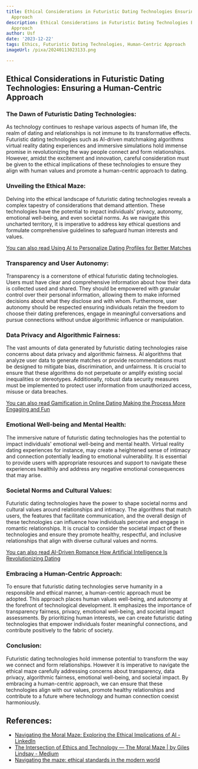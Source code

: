 ```yaml
---
title: Ethical Considerations in Futuristic Dating Technologies Ensuring a Human-Centric
  Approach
description: Ethical Considerations in Futuristic Dating Technologies Ensuring a Human-Centric
  Approach
author: Usf
date: '2023-12-22'
tags: Ethics, Futuristic Dating Technologies, Human-Centric Approach
imageUrl: /pixa/20240113023133.png

---
```

## Ethical Considerations in Futuristic Dating Technologies:  Ensuring a Human-Centric Approach

### The  Dawn of Futuristic Dating Technologies:
As technology continues to reshape various aspects of human life, the  realm of dating and relationships is not immune to its transformative effects. Futuristic dating technologies such as AI-driven matchmaking algorithms virtual reality dating experiences and immersive simulations hold immense promise in revolutionizing  the way people connect  and form relationships. However, amidst the excitement and innovation, careful consideration must be given  to the ethical implications of these technologies to ensure  they align  with human values and promote a human-centric approach to dating.

### Unveiling  the Ethical Maze:
Delving into the ethical landscape of futuristic dating technologies reveals a complex tapestry of considerations  that demand attention. These technologies have the potential to impact individuals' privacy, autonomy, emotional  well-being,  and even societal  norms. As we navigate this uncharted territory, it is imperative to address key ethical questions and formulate comprehensive guidelines to safeguard human interests and values.

[You  can also read Using AI to Personalize Dating Profiles for  Better Matches](Using%20AI%20to%20Personalize%20Dating%20Profiles%20for%20Better%20Matches)


### Transparency  and User Autonomy:
Transparency is a cornerstone of  ethical futuristic dating technologies. Users must have clear and comprehensive information about how their  data is collected used and shared. They should be empowered with granular control over their personal information, allowing them to make informed decisions about what they disclose and with whom. Furthermore, user autonomy should be respected ensuring individuals retain the freedom to choose their dating preferences, engage in meaningful conversations and pursue connections  without undue algorithmic influence or manipulation.

### Data Privacy and Algorithmic  Fairness:
The vast amounts  of data generated by futuristic dating technologies raise concerns  about data privacy and algorithmic fairness. AI algorithms that analyze user data to  generate matches or provide recommendations must be designed to mitigate bias, discrimination,  and unfairness. It is crucial to ensure  that these algorithms do not perpetuate or amplify existing social inequalities or stereotypes. Additionally, robust data security measures must be implemented to protect user information from  unauthorized access, misuse or data breaches.

[You can also read Gamification in Online  Dating Making the  Process More Engaging and Fun](Gamification%20in%20Online%20Dating%20Making%20the%20Process%20More%20Engaging%20and%20Fun)


### Emotional Well-being and  Mental Health:
The immersive nature  of futuristic dating technologies has the potential to impact individuals'  emotional well-being and  mental health.  Virtual reality dating experiences for instance, may create  a heightened sense of intimacy and connection potentially leading to emotional vulnerability. It  is essential to provide users with appropriate resources and support to  navigate these  experiences healthily and  address any negative emotional consequences that  may arise.

### Societal Norms and Cultural Values:
Futuristic dating  technologies have the power to shape societal norms and cultural values around relationships and intimacy. The algorithms that  match users, the features that  facilitate communication, and  the overall design of these technologies can  influence how individuals perceive and engage in romantic relationships. It is crucial  to  consider the societal impact of these technologies  and ensure they  promote healthy, respectful, and  inclusive relationships that align with diverse cultural values and norms.

[You can also read AI-Driven Romance  How Artificial Intelligence Is Revolutionizing Dating](AI-Driven%20Romance%20How%20Artificial%20Intelligence%20Is%20Revolutionizing%20Dating)


### Embracing a Human-Centric Approach:
To ensure that futuristic dating technologies serve humanity in a responsible and ethical  manner, a human-centric approach must be adopted. This approach places human values  well-being, and autonomy at the forefront of  technological development. It emphasizes  the importance of  transparency fairness, privacy, emotional well-being, and societal impact assessments. By prioritizing human interests, we can create  futuristic dating technologies that empower individuals foster meaningful connections, and contribute positively to the fabric of society.

### Conclusion:
Futuristic dating technologies hold immense potential  to transform the way we  connect and form relationships. However it is  imperative to navigate the ethical maze carefully addressing concerns about transparency, data privacy, algorithmic  fairness,  emotional well-being, and  societal impact. By embracing a human-centric approach, we  can ensure that these technologies align with our  values, promote healthy relationships and contribute to a future where technology and human connection coexist harmoniously.

## References:
- [Navigating the Moral Maze: Exploring the Ethical Implications of AI - LinkedIn](https://www.linkedin.com/pulse/navigating-moral-maze-exploring-ethical-implications-ai-githumbi?trk=pulse-article_more-articles_related-content-card)
- [The Intersection of Ethics and Technology — The Moral Maze | by Giles Lindsay - Medium](https://agiledelta.medium.com/the-intersection-of-ethics-and-technology-the-moral-maze-801899a371f2)
- [Navigating the maze: ethical standards in the modern world](https://greenly.earth/en-us/blog/company-guide/navigating-the-maze-ethical-standards-in-the-modern-world)
